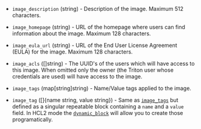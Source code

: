 <!-- Code generated from the comments of the TargetImageConfig struct in builder/triton/target_image_config.go; DO NOT EDIT MANUALLY -->

- `image_description` (string) - Description of the image. Maximum 512
  characters.

- `image_homepage` (string) - URL of the homepage where users can find
  information about the image. Maximum 128 characters.

- `image_eula_url` (string) - URL of the End User License Agreement (EULA)
  for the image. Maximum 128 characters.

- `image_acls` ([]string) - The UUID's of the users which will have
  access to this image. When omitted only the owner (the Triton user whose
  credentials are used) will have access to the image.

- `image_tags` (map[string]string) - Name/Value tags applied to the image.

- `image_tag` ([]{name string, value string}) - Same as [`image_tags`](#image_tags) but defined as a singular repeatable
  block containing a `name` and a `value` field. In HCL2 mode the
  [`dynamic_block`](/docs/templates/hcl_templates/expressions#dynamic-blocks)
  will allow you to create those programatically.
